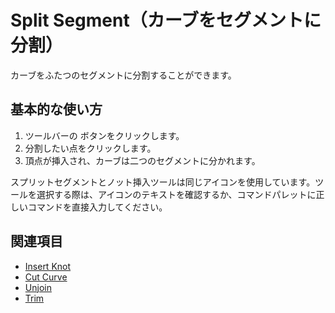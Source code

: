 
# Split Segment（カーブをセグメントに分割）

<Reference shortcut="" command="split-segment" button="ツールバー" buttonIcon='button-split-segment'/>

カーブをふたつのセグメントに分割することができます。

## 基本的な使い方

1. ツールバーの <ButtonIcon type="button-split-segment" /> ボタンをクリックします。
2. 分割したい点をクリックします。
3. 頂点が挿入され、カーブは二つのセグメントに分かれます。

<VideoPlayer fileName="split-segment"/>

<Callout type="warning" emoji="⚠️">
スプリットセグメントとノット挿入ツールは同じアイコンを使用しています。ツールを選択する際は、アイコンのテキストを確認するか、コマンドパレットに正しいコマンドを直接入力してください。
</Callout>

## 関連項目
- [Insert Knot](insert-knot)
- [Cut Curve](cut-curve)
- [Unjoin](unjoin)
- [Trim](trim)